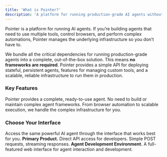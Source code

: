 ```yaml
---
title: 'What is Pointer?'
description: 'A platform for running production-grade AI agents without managing infrastructure.'
---
```


Pointer is a platform for running AI agents. If you’re building agents that need to use multiple tools, control browsers, and perform complex automations, Pointer manages the underlying infrastructure so you don’t have to.

We bundle all the critical dependencies for running production-grade agents into a complete, out-of-the-box solution. This means **no frameworks are required**. Pointer provides a simple API for deploying stateful, persistent agents, features for managing custom tools, and a scalable, reliable infrastructure to run them in production.

### Key Features
<CardGroup>
  <Card title="Anti-Framework" icon="robot">
    Pointer provides a complete, ready-to-use agent. No need to build or maintain complex agent frameworks.
  </Card>
  <Card title="Managed Infrastructure" icon="server">
    From browser automation to scalable execution, we handle the complex infrastructure for you.
  </Card>
</CardGroup>

### Choose Your Interface
Access the same powerful AI agent through the interface that works best for you.
<CardGroup cols={2}>
  <Card title="Agent API" icon="api" href="/api/overview">
    **Primary Product.** Direct API access for developers. Simple POST requests, streaming responses.
  </Card>
  <Card title="Web App (ADE)" icon="globe" href="https://trypointer.com">
    **Agent Development Environment.** A full-featured web interface for agent interaction and development.
  </Card>
</CardGroup> 